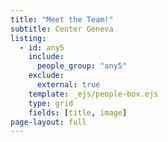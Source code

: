 ```yaml
---
title: "Meet the Team!"
subtitle: Center Geneva
listing:
  - id: any5
    include: 
      people_group: "any5"
    exclude:
      external: true
    template: _ejs/people-box.ejs
    type: grid
    fields: [title, image]
page-layout: full
---
```


